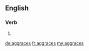 ==English==

===Verb===
{{head|en|verb form}}

# {{en-third-person singular of|aggrace}}

[[de:aggraces]]
[[fr:aggraces]]
[[my:aggraces]]